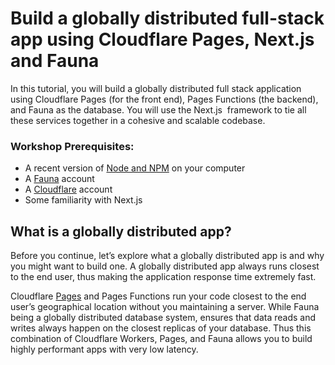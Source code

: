 # Build a globally distributed full-stack app using Cloudflare Pages, Next.js and Fauna


In this tutorial, you will build a globally distributed full stack application using Cloudflare Pages (for the front end), Pages Functions (the backend), and Fauna as the database. You will use the Next.js  framework to tie all these services together in a cohesive and scalable codebase.


### Workshop Prerequisites:

- A recent version of [Node and NPM](https://docs.npmjs.com/getting-started) on your computer
- A [Fauna](https://fauna.com/) account
- A [Cloudflare](https://www.cloudflare.com/) account
- Some familiarity with Next.js

## What is a globally distributed app?

Before you continue, let’s explore what a globally distributed app is and why you might want to build one. A globally distributed app always runs closest to the end user, thus making the application response time extremely fast.

Cloudflare [Pages](https://developers.cloudflare.com/pages/) and Pages Functions run your code closest to the end user’s geographical location without you maintaining a server. While Fauna being a globally distributed database system, ensures that data reads and writes always happen on the closest replicas of your database. Thus this combination of Cloudflare Workers, Pages, and Fauna allows you to build highly performant apps with very low latency. 


